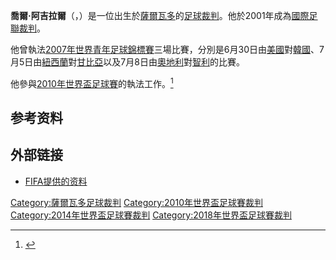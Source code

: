 '''喬爾·阿吉拉爾'''（{{lang-es|Joel Aguilar}}，{{bd|1975年|7月2日||||}}）是一位出生於[[薩爾瓦多|薩爾瓦多]]的[[足球|足球]][[裁判_(體育)|裁判]]。他於2001年成為[[國際足聯|國際足聯]][[裁判_(體育)|裁判]]。  

他曾執法[[2007年世界青年足球錦標賽|2007年世界青年足球錦標賽]]三場比賽，分別是6月30日由[[美國國家足球隊|美國]]對[[韓國國家足球隊|韓國]]、7月5日由[[紐西蘭國家足球隊|紐西蘭]]對[[甘比亞國家足球隊|甘比亞]]以及7月8日由[[奧地利國家足球隊|奧地利]]對[[智利國家足球隊|智利]]的比賽。

他參與[[2010年世界盃足球賽|2010年世界盃足球賽]]的執法工作。<ref name=fifa2010>{{Cite web |url=http://www.fifa.com/mm/document/tournament/competition/92/29/78/candidaterefereesrapfwc2010%5f22oct2008.pdf |title=2010年世界盃足球賽裁判名單 |accessdate=2010-06-12 |archive-date=2017-08-29 |archive-url=https://web.archive.org/web/20170829014224/http://www.fifa.com/mm/document/tournament/competition/92/29/78/candidaterefereesrapfwc2010_22oct2008.pdf |dead-url=yes }}</ref>

== 参考资料 ==
{{Reflist}}

== 外部链接 ==
* [http://www.fifa.com/u20worldcup/referees/referee=187317/index.html FIFA提供的资料]{{Wayback|url=http://www.fifa.com/u20worldcup/referees/referee=187317/index.html |date=20140702185802 }}

{{DEFAULTSORT:Aguilar, Joel}}

[[Category:薩爾瓦多足球裁判|Category:薩爾瓦多足球裁判]]
[[Category:2010年世界盃足球賽裁判|Category:2010年世界盃足球賽裁判]]
[[Category:2014年世界盃足球賽裁判|Category:2014年世界盃足球賽裁判]]
[[Category:2018年世界盃足球賽裁判|Category:2018年世界盃足球賽裁判]]